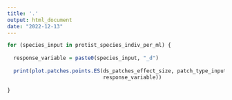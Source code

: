 ```yaml
---
title: '.'
output: html_document
date: "2022-12-13"
---
```


```r
for (species_input in protist_species_indiv_per_ml) {
  
  response_variable = paste0(species_input, "_d")
  
  print(plot.patches.points.ES(ds_patches_effect_size, patch_type_input,
                               response_variable))
        
}
```